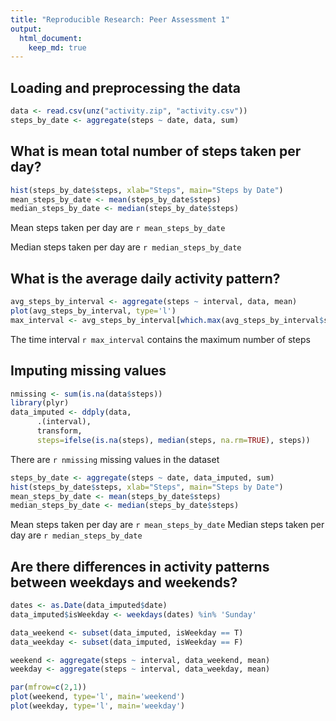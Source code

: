 ```yaml
---
title: "Reproducible Research: Peer Assessment 1"
output: 
  html_document:
    keep_md: true
---
```



## Loading and preprocessing the data
```r
data <- read.csv(unz("activity.zip", "activity.csv"))
steps_by_date <- aggregate(steps ~ date, data, sum)
```

## What is mean total number of steps taken per day?
```r
hist(steps_by_date$steps, xlab="Steps", main="Steps by Date")
mean_steps_by_date <- mean(steps_by_date$steps)
median_steps_by_date <- median(steps_by_date$steps)
```
Mean steps taken per day are `r mean_steps_by_date`

Median steps taken per day are `r median_steps_by_date`

## What is the average daily activity pattern?

```r
avg_steps_by_interval <- aggregate(steps ~ interval, data, mean)
plot(avg_steps_by_interval, type='l')
max_interval <- avg_steps_by_interval[which.max(avg_steps_by_interval$steps),]$interval
```

The time interval `r max_interval` contains the maximum number of steps

## Imputing missing values

```r
nmissing <- sum(is.na(data$steps))
library(plyr)
data_imputed <- ddply(data, 
      .(interval), 
      transform, 
      steps=ifelse(is.na(steps), median(steps, na.rm=TRUE), steps))
```

There are `r nmissing` missing values in the dataset

```r
steps_by_date <- aggregate(steps ~ date, data_imputed, sum)
hist(steps_by_date$steps, xlab="Steps", main="Steps by Date")
mean_steps_by_date <- mean(steps_by_date$steps)
median_steps_by_date <- median(steps_by_date$steps)
```

Mean steps taken per day are `r mean_steps_by_date`
Median steps taken per day are `r median_steps_by_date`

## Are there differences in activity patterns between weekdays and weekends?

```r
dates <- as.Date(data_imputed$date)
data_imputed$isWeekday <- weekdays(dates) %in% 'Sunday'

data_weekend <- subset(data_imputed, isWeekday == T)
data_weekday <- subset(data_imputed, isWeekday == F)

weekend <- aggregate(steps ~ interval, data_weekend, mean)
weekday <- aggregate(steps ~ interval, data_weekday, mean)

par(mfrow=c(2,1))
plot(weekend, type='l', main='weekend')
plot(weekday, type='l', main='weekday')

```